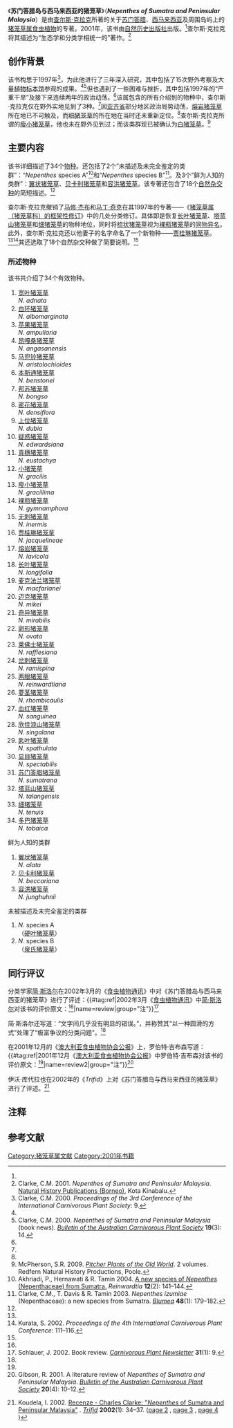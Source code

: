 {{noteTA
|G1=Carnivorous Plant
}}

{{Infobox Book
| name          = 《苏门答腊岛与西马来西亚的猪笼草》
| title_orig    = 
| translator    = 
| image         = [[File:Nepenthes_of_Sumatra_and_Peninsular_Malaysia.jpg|250px]]
| image_caption = 封面所示的[[苏门答腊猪笼草|苏门答腊猪笼草]]
| author        = [[查尔斯·克拉克_(植物学家)|查尔斯·克拉克]]
| illustrator   = 
| cover_artist  = 
| country       = 
| language      = [[英文|英文]]
| series        = 
| subject       = 
| genre         = 
| publisher     = [[自然历史出版社_(婆罗洲)|自然历史出版社]]
| pub_date      = 2001年8月28日
| english_pub_date = 
| media_type    = 精装书
| pages         = x + 326
| isbn          = 983-812-050-2
| oclc          = 48481057
| preceded_by   = 
| followed_by   = 
}}
《'''苏门答腊岛与西马来西亚的猪笼草'''》（'''''Nepenthes of Sumatra and Peninsular Malaysia'''''）是由[[查尔斯·克拉克_(植物学家)|查尔斯·克拉克]]所著的关于[[苏门答腊|苏门答腊]]、[[西马来西亚|西马来西亚]]及周围岛屿上的[[猪笼草属|猪笼草属]][[食虫植物|食虫植物]]的专著。2001年，该书由[[自然历史出版社_(婆罗洲)|自然历史出版社]]出版。<ref name=Clarke />查尔斯·克拉克将其描述为“生态学和分类学相统一的”著作。<ref name=Clarke>Clarke, C.M. 2001. ''Nepenthes of Sumatra and Peninsular Malaysia''. [[自然历史出版社_(婆罗洲)|Natural History Publications (Borneo)]], Kota Kinabalu.</ref>

== 创作背景 ==
该书构思于1997年<ref name=Clarke2000>Clarke, C.M. 2000. {{PDFlink|[http://carnivorousplants.org/cpn/articles/CPNv29n4pc1_22.pdf ''Nepenthes'' in Sumatra and Peninsular Malaysia.]}} ''Proceedings of the 3rd Conference of the International Carnivorous Plant Society'': 9.</ref>，为此他进行了三年深入研究，其中包括了15次野外考察及大量[[植物标本馆|植物标本馆]]参观的成果。<ref name=Clarke /><ref>Clarke, C.M. 2000. ''Nepenthes of Sumatra and Peninsular Malaysia'' (book news). ''[[澳大利亚食虫植物协会公报|Bulletin of the Australian Carnivorous Plant Society]]'' '''19'''(3): 14.</ref>但也遇到了一些困难与挫折，其中包括1997年的“严重干旱”及接下来连续两年的政治动荡。<ref name=Clarke2000 />该属包含的所有介绍到的物种中，查尔斯·克拉克仅在野外实地见到了3种。<ref name=Clarke />因[[亚齐省|亚齐省]]部分地区政治局势动荡，[[熔岩猪笼草|熔岩猪笼草]]{{small|（''N. lavicola''）}}所在地已不可触及，而[[细猪笼草|细猪笼草]]{{small|（''N. tenuis''）}}的所在地在当时还未重新定位。<ref name=Clarke />查尔斯·克拉克所谓的[[瘦小猪笼草|瘦小猪笼草]]{{small|（''N. gracillima''）}}，他也未在野外见到过；而该类群现已被确认为[[白猪笼草|白猪笼草]]{{small|（''N. alba''）}}。<ref name=McPherson>McPherson, S.R. 2009. ''[[旧大陆的猪笼草|Pitcher Plants of the Old World]]''. 2 volumes. Redfern Natural History Productions, Poole.</ref>

== 主要内容 ==
该书详细描述了34个[[物种|物种]]。还包括了2个“未描述及未完全鉴定的类群”：“''Nepenthes'' species A”{{small|（之后被描述为[[硬叶猪笼草|硬叶猪笼草]]（''N. rigidifolia''））}}<ref>Akhriadi, P., Hernawati & R. Tamin 2004. [http://www.biologi.lipi.go.id/bio_english/download_jurnal.php?id_publikasi_jurnal=61/12(2)-3-nepenthes.pdf A new species of ''Nepenthes'' (Nepenthaceae) from Sumatra.] {{webarchive|url=https://web.archive.org/web/20160304055254/http://www.biologi.lipi.go.id/bio_english/download_jurnal.php?id_publikasi_jurnal=61%2F12%282%29-3-nepenthes.pdf |date=2016-03-04 }} ''Reinwardtia'' '''12'''(2): 141–144. <!--http://www.webcitation.org/6JODzBrtX--></ref>和“''Nepenthes'' species B”{{small|（之后被描述为[[泉氏猪笼草|泉氏猪笼草]]（''N. izumiae''））}}<ref>Clarke, C.M., T. Davis & R. Tamin 2003. ''Nepenthes izumiae'' (Nepenthaceae): a new species from Sumatra. ''[[布卢姆－植物分类学与植物地理学杂志|Blumea]]'' '''48'''(1): 179–182.</ref>。及3个“鲜为人知的类群”：[[翼状猪笼草|翼状猪笼草]]{{small|（''N. alata''，之后被证明并不存在于该地区）}}、[[贝卡利猪笼草|贝卡利猪笼草]]{{small|（''N. beccariana''）}}和[[容洪猪笼草|容洪猪笼草]]{{small|（''N. junghuhnii''）}}。该专著还包含了18个[[自然杂交种|自然杂交种]]的简短描述。<ref name=Clarke />

查尔斯·克拉克撤销了[[马修·杰布|马修·杰布]]和[[马丁·奇克|马丁·奇克]]在其1997年的专著——《[[猪笼草属（猪笼草科）的框架性修订|猪笼草属（猪笼草科）的框架性修订]]》中的几处分类修订。具体即是恢复[[长叶猪笼草|长叶猪笼草]]{{small|（''N. longifolia''）}}、[[塔蓝山猪笼草|塔蓝山猪笼草]]{{small|（''N. talangensis''）}}和[[细猪笼草|细猪笼草]]{{small|（''N. tenuis''）}}的物种地位，同时将[[梳状猪笼草|梳状猪笼草]]{{small|（''N. pectinata''）}}视为[[裸瓶猪笼草|裸瓶猪笼草]]{{small|（''N. gymnamphora''）}}的[[同物异名|同物异名]]。此外，查尔斯·克拉克还以他妻子的名字命名了一个新物种——[[贾桂琳猪笼草|贾桂琳猪笼草]]{{small|（''N. jacquelineae''）}}。<ref name=Clarke /><ref>Kurata, S. 2002. {{PDFlink|[http://carnivorousplants.org/cpn/articles/ICPS2002confp111_116.pdf Revision trial in recent enumeration of ''Nepenthes'' species.]}} ''Proceedings of the 4th International Carnivorous Plant Conference'': 111–116.</ref>其还选取了18个自然杂交种做了简要说明。<ref name=Clarke />

=== 所述物种 ===
该书共介绍了34个有效物种。
{{Div col|cols=6|small=yes}}
# [[宽叶猪笼草|宽叶猪笼草]]<br>''N. adnata''
# [[白环猪笼草|白环猪笼草]]<br>''N. albomarginata''
# [[苹果猪笼草|苹果猪笼草]]<br>''N. ampullaria''
# [[昂嘎桑猪笼草|昂嘎桑猪笼草]]<br>''N. angasanensis''
# [[马兜铃猪笼草|马兜铃猪笼草]]<br>''N. aristolochioides''
# [[本斯通猪笼草|本斯通猪笼草]]<br>''N. benstonei''
# [[邦苏猪笼草|邦苏猪笼草]]<br>''N. bongso''
# [[密花猪笼草|密花猪笼草]]<br>''N. densiflora''
# [[上位猪笼草|上位猪笼草]]<br>''N. dubia''
# [[疑惑猪笼草|疑惑猪笼草]]<br>''N. edwardsiana''
# [[真穗猪笼草|真穗猪笼草]]<br>''N. eustachya''
# [[小猪笼草|小猪笼草]]<br>''N. gracilis''
# [[瘦小猪笼草|瘦小猪笼草]]<br>''N. gracillima''
# [[裸瓶猪笼草|裸瓶猪笼草]]<br>''N. gymnamphora''
# [[无刺猪笼草|无刺猪笼草]]<br>''N. inermis''
# [[贾桂琳猪笼草|贾桂琳猪笼草]]<br>''N. jacquelineae''
# [[熔岩猪笼草|熔岩猪笼草]]<br>''N. lavicola''
# [[长叶猪笼草|长叶猪笼草]]<br>''N. longifolia''
# [[麦克法兰猪笼草|麦克法兰猪笼草]]<br>''N. macfarlanei''
# [[迈克猪笼草|迈克猪笼草]]<br>''N. mikei''
# [[奇异猪笼草|奇异猪笼草]]<br>''N. mirabilis''
# [[卵形猪笼草|卵形猪笼草]]<br>''N. ovata''
# [[莱佛士猪笼草|莱佛士猪笼草]]<br>''N. rafflesiana''
# [[岔刺猪笼草|岔刺猪笼草]]<br>''N. ramispina''
# [[两眼猪笼草|两眼猪笼草]]<br>''N. reinwardtiana''
# [[菱茎猪笼草|菱茎猪笼草]]<br>''N. rhombicaulis''
# [[血红猪笼草|血红猪笼草]]<br>''N. sanguinea''
# [[欣佳浪山猪笼草|欣佳浪山猪笼草]]<br>''N. singalana''
# [[匙叶猪笼草|匙叶猪笼草]]<br>''N. spathulata''
# [[显目猪笼草|显目猪笼草]]<br>''N. spectabilis''
# [[苏门答腊猪笼草|苏门答腊猪笼草]]<br>''N. sumatrana''
# [[塔蓝山猪笼草|塔蓝山猪笼草]]<br>''N. talangensis''
# [[细猪笼草|细猪笼草]]<br>''N. tenuis''
# [[多巴猪笼草|多巴猪笼草]]<br>''N. tobaica''
;鲜为人知的类群
# [[翼状猪笼草|翼状猪笼草]]<br>''N. alata''
# [[贝卡利猪笼草|贝卡利猪笼草]]<br>''N. beccariana''
# [[容洪猪笼草|容洪猪笼草]]<br>''N. junghuhnii''
;未被描述及未完全鉴定的类群
# ''N''. species A<br>（[[硬叶猪笼草|硬叶猪笼草]]）
# ''N''. species B<br>（[[泉氏猪笼草|泉氏猪笼草]]）
{{Div col end}}

== 同行评议 ==
分类学家[[简·斯洛尔|简·斯洛尔]]在2002年3月的《[[食虫植物通讯|食虫植物通讯]]》中对《苏门答腊岛与西马来西亚的猪笼草》进行了评述：{{#tag:ref|2002年3月《[[食虫植物通讯|食虫植物通讯]]》中[[简·斯洛尔|简·斯洛尔]]对该书的评价原文：<ref name=review />{{Cquote|The author has achieved a remarkable goal, viz. to study almost all species of ''Nepenthes'' occurring in the title area in situ, to review their taxonomy, to gather new insights in their ecology, and to present all this valuable information in a concise but entertaining form, accompanied by pictures of unprecedented quality and beauty.}}|name=review|group="注"}}<ref name=review>Schlauer, J. 2002. Book review. ''[[食虫植物通讯|Carnivorous Plant Newsletter]]'' '''31'''(1): 9.</ref>

{{Cquote|作者取得了巨大的成功，其研究了几乎所有出现于标题地区内的猪笼草物种，重新考察了它们的分类法，收集了关于生态学的新见解，并以高品质的照片将所有有价值的信息以简洁且有趣的形式呈现出来。
}}

简·斯洛尔还写道：“文字间几乎没有明显的错误。”，并称赞其“以一种圆滑的方式”处理了“极富争议的分类问题”。<ref name=review />

在2001年12月的《[[澳大利亚食虫植物协会公报|澳大利亚食虫植物协会公报]]》上，罗伯特·吉布森写道：{{#tag:ref|2001年12月《[[澳大利亚食虫植物协会公报|澳大利亚食虫植物协会公报]]》中罗伯特·吉布森对该书的评价原文：<ref name=review2 />{{Cquote|In conclusion, this book blends ecology and taxonomy together with abundant eye catching photos and thoughtful text. It therefore has appeal to natural history scientists as well as carnivorous plant enthusiasts. It sets a higher standard for carnivorous plant publications and fills a significant gap in published information on a centre of diversity for a large (both in stature and number of taxa) carnivorous plant.}}|name=review2|group="注"}}<ref name=review2>Gibson, R. 2001. A literature review of ''Nepenthes of Sumatra and Peninsular Malaysia''. ''[[澳大利亚食虫植物协会公报|Bulletin of the Australian Carnivorous Plant Society]]'' '''20'''(4): 10–12.</ref>

{{Cquote|总而言之，这本书以引人注目的照片和深思熟虑的文字将生态学和分类学有机的统一起来。因此，对于自然历史科学家及食虫植物爱好者极具吸引力。其为食虫植物书籍树立了一个更高的标准……。
}}

伊沃·库代拉也在2002年的《''Trifid''》上对《苏门答腊岛与西马来西亚的猪笼草》进行了评述。<ref>{{cs icon}} Koudela, I. 2002. [http://www.darwiniana.cz/sklad/sklad/Trifid/skeny/600DPI/T2002_1/34.png Recenze - Charles Clarke: "''Nepenthes'' of Sumatra and Peninsular Malaysia"] {{Wayback|url=http://www.darwiniana.cz/sklad/sklad/Trifid/skeny/600DPI/T2002_1/34.png |date=20200509102539 }}. ''[[三裂|Trifid]]'' '''2002'''(1): 34–37. ([http://www.darwiniana.cz/sklad/sklad/Trifid/skeny/600DPI/T2002_1/35.png page 2] {{Wayback|url=http://www.darwiniana.cz/sklad/sklad/Trifid/skeny/600DPI/T2002_1/35.png |date=20200509102545 }}, [http://www.darwiniana.cz/sklad/sklad/Trifid/skeny/600DPI/T2002_1/36.png page 3] {{Wayback|url=http://www.darwiniana.cz/sklad/sklad/Trifid/skeny/600DPI/T2002_1/36.png |date=20200509102551 }}, [http://www.darwiniana.cz/sklad/sklad/Trifid/skeny/600DPI/T2002_1/37.png page 4] {{Wayback|url=http://www.darwiniana.cz/sklad/sklad/Trifid/skeny/600DPI/T2002_1/37.png |date=20120315081257 }})</ref>

== 注释 ==
{{reflist|group="注"|2}}

== 参考文献 ==
{{reflist|2}}

{{猪笼草属专著}}

[[Category:猪笼草属文献|Category:猪笼草属文献]]
[[Category:2001年书籍|Category:2001年书籍]]